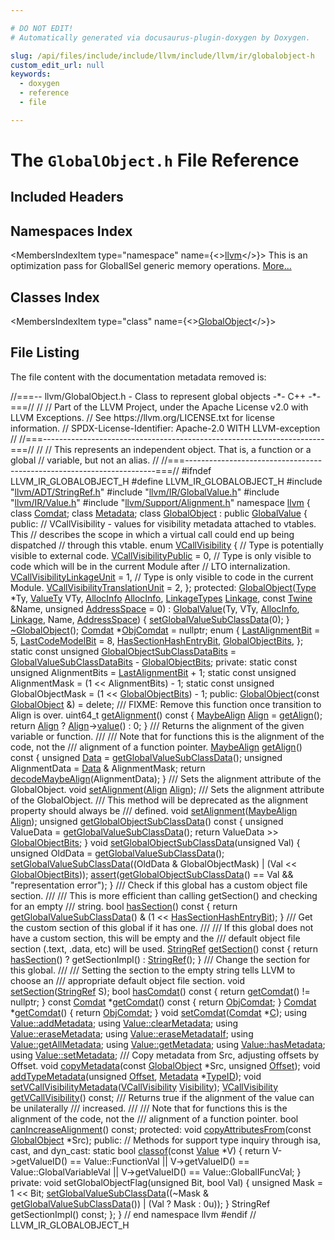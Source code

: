 ```yaml
---

# DO NOT EDIT!
# Automatically generated via docusaurus-plugin-doxygen by Doxygen.

slug: /api/files/include/include/llvm/include/llvm/ir/globalobject-h
custom_edit_url: null
keywords:
  - doxygen
  - reference
  - file

---
```





# The `GlobalObject.h` File Reference

<DoxygenPage pluginConfig={pluginConfig}>



## Included Headers

<IncludesList>
<IncludesListItem
  filePath="llvm/ADT/StringRef.h"
  permalink="/docs/api/files/include/include/llvm/include/llvm/adt/stringref-h"
  isLocal="true" />
<IncludesListItem
  filePath="llvm/IR/GlobalValue.h"
  permalink="/docs/api/files/include/include/llvm/include/llvm/ir/globalvalue-h"
  isLocal="true" />
<IncludesListItem
  filePath="llvm/IR/Value.h"
  permalink="/docs/api/files/include/include/llvm/include/llvm/ir/value-h"
  isLocal="true" />
<IncludesListItem
  filePath="llvm/Support/Alignment.h"
  permalink="/docs/api/files/include/include/llvm/include/llvm/support/alignment-h"
  isLocal="true" />
</IncludesList>

## Namespaces Index

<MembersIndex>

<MembersIndexItem
  type="namespace"
  name={<><a href="/docs/api/namespaces/llvm">llvm</a></>}>
This is an optimization pass for GlobalISel generic memory operations. <a href="/docs/api/namespaces/llvm/#details">More...</a>
</MembersIndexItem>

</MembersIndex>

## Classes Index

<MembersIndex>

<MembersIndexItem
  type="class"
  name={<><a href="/docs/api/classes/llvm/globalobject">GlobalObject</a></>}>
</MembersIndexItem>

</MembersIndex>


## File Listing

The file content with the documentation metadata removed is:

<ProgramListing>

<Link id="l00001" /><CodeLine lineNumber="1"><Highlight kind="comment">//===-- llvm/GlobalObject.h - Class to represent global objects -&#42;- C++ -&#42;-===//</Highlight><Highlight kind="normal"></Highlight></CodeLine>
<Link id="l00002" /><CodeLine lineNumber="2"><Highlight kind="normal"></Highlight><Highlight kind="comment">//</Highlight><Highlight kind="normal"></Highlight></CodeLine>
<Link id="l00003" /><CodeLine lineNumber="3"><Highlight kind="normal"></Highlight><Highlight kind="comment">// Part of the LLVM Project, under the Apache License v2.0 with LLVM Exceptions.</Highlight><Highlight kind="normal"></Highlight></CodeLine>
<Link id="l00004" /><CodeLine lineNumber="4"><Highlight kind="normal"></Highlight><Highlight kind="comment">// See https://llvm.org/LICENSE.txt for license information.</Highlight><Highlight kind="normal"></Highlight></CodeLine>
<Link id="l00005" /><CodeLine lineNumber="5"><Highlight kind="normal"></Highlight><Highlight kind="comment">// SPDX-License-Identifier: Apache-2.0 WITH LLVM-exception</Highlight><Highlight kind="normal"></Highlight></CodeLine>
<Link id="l00006" /><CodeLine lineNumber="6"><Highlight kind="normal"></Highlight><Highlight kind="comment">//</Highlight><Highlight kind="normal"></Highlight></CodeLine>
<Link id="l00007" /><CodeLine lineNumber="7"><Highlight kind="normal"></Highlight><Highlight kind="comment">//===----------------------------------------------------------------------===//</Highlight><Highlight kind="normal"></Highlight></CodeLine>
<Link id="l00008" /><CodeLine lineNumber="8"><Highlight kind="normal"></Highlight><Highlight kind="comment">//</Highlight><Highlight kind="normal"></Highlight></CodeLine>
<Link id="l00009" /><CodeLine lineNumber="9"><Highlight kind="normal"></Highlight><Highlight kind="comment">// This represents an independent object. That is, a function or a global</Highlight><Highlight kind="normal"></Highlight></CodeLine>
<Link id="l00010" /><CodeLine lineNumber="10"><Highlight kind="normal"></Highlight><Highlight kind="comment">// variable, but not an alias.</Highlight><Highlight kind="normal"></Highlight></CodeLine>
<Link id="l00011" /><CodeLine lineNumber="11"><Highlight kind="normal"></Highlight><Highlight kind="comment">//</Highlight><Highlight kind="normal"></Highlight></CodeLine>
<Link id="l00012" /><CodeLine lineNumber="12"><Highlight kind="normal"></Highlight><Highlight kind="comment">//===----------------------------------------------------------------------===//</Highlight><Highlight kind="normal"></Highlight></CodeLine>
<Link id="l00013" /><CodeLine lineNumber="13"><Highlight kind="normal"></Highlight></CodeLine>
<Link id="l00014" /><CodeLine lineNumber="14"><Highlight kind="normal"></Highlight><Highlight kind="preprocessor">#ifndef LLVM&#95;IR&#95;GLOBALOBJECT&#95;H</Highlight><Highlight kind="normal"></Highlight></CodeLine>
<Link id="l00015" /><CodeLine lineNumber="15"><Highlight kind="normal"></Highlight><Highlight kind="preprocessor">#define LLVM&#95;IR&#95;GLOBALOBJECT&#95;H</Highlight><Highlight kind="normal"></Highlight></CodeLine>
<Link id="l00016" /><CodeLine lineNumber="16"><Highlight kind="normal"></Highlight></CodeLine>
<Link id="l00017" /><CodeLine lineNumber="17"><Highlight kind="normal"></Highlight><Highlight kind="preprocessor">#include &quot;<a href="/docs/api/files/include/include/llvm/include/llvm/adt/stringref-h">llvm/ADT/StringRef.h</a>&quot;</Highlight><Highlight kind="normal"></Highlight></CodeLine>
<Link id="l00018" /><CodeLine lineNumber="18"><Highlight kind="normal"></Highlight><Highlight kind="preprocessor">#include &quot;<a href="/docs/api/files/include/include/llvm/include/llvm/ir/globalvalue-h">llvm/IR/GlobalValue.h</a>&quot;</Highlight><Highlight kind="normal"></Highlight></CodeLine>
<Link id="l00019" /><CodeLine lineNumber="19"><Highlight kind="normal"></Highlight><Highlight kind="preprocessor">#include &quot;<a href="/docs/api/files/include/include/llvm/include/llvm/ir/value-h">llvm/IR/Value.h</a>&quot;</Highlight><Highlight kind="normal"></Highlight></CodeLine>
<Link id="l00020" /><CodeLine lineNumber="20"><Highlight kind="normal"></Highlight><Highlight kind="preprocessor">#include &quot;<a href="/docs/api/files/include/include/llvm/include/llvm/support/alignment-h">llvm/Support/Alignment.h</a>&quot;</Highlight><Highlight kind="normal"></Highlight></CodeLine>
<Link id="l00021" /><CodeLine lineNumber="21"><Highlight kind="normal"></Highlight></CodeLine>
<Link id="l00022" /><CodeLine lineNumber="22"><Highlight kind="normal"></Highlight><Highlight kind="keyword">namespace </Highlight><Highlight kind="normal"><a href="/docs/api/namespaces/llvm">llvm</a> &#123;</Highlight></CodeLine>
<Link id="l00023" /><CodeLine lineNumber="23"><Highlight kind="normal"></Highlight></CodeLine>
<Link id="l00024" /><CodeLine lineNumber="24"><Highlight kind="normal"></Highlight><Highlight kind="keyword">class </Highlight><Highlight kind="normal"><a href="/docs/api/classes/llvm/comdat">Comdat</a>;</Highlight></CodeLine>
<Link id="l00025" /><CodeLine lineNumber="25"><Highlight kind="normal"></Highlight><Highlight kind="keyword">class </Highlight><Highlight kind="normal"><a href="/docs/api/classes/llvm/metadata">Metadata</a>;</Highlight></CodeLine>
<Link id="l00026" /><CodeLine lineNumber="26"><Highlight kind="normal"></Highlight></CodeLine>
<Link id="l00027" /><CodeLine lineNumber="27" lineLink="/docs/api/classes/llvm/globalobject"><Highlight kind="normal"></Highlight><Highlight kind="keyword">class </Highlight><Highlight kind="normal"><a href="/docs/api/classes/llvm/globalobject/#a5b53de0b76d2880fb3e4b487cb4fee75">GlobalObject</a> : </Highlight><Highlight kind="keyword">public</Highlight><Highlight kind="normal"> <a href="/docs/api/classes/llvm/globalvalue/#af38a8629ae32606b01eacbbd667d831c">GlobalValue</a> &#123;</Highlight></CodeLine>
<Link id="l00028" /><CodeLine lineNumber="28"><Highlight kind="normal"></Highlight><Highlight kind="keyword">public</Highlight><Highlight kind="normal">:</Highlight></CodeLine>
<Link id="l00029" /><CodeLine lineNumber="29"><Highlight kind="normal">  </Highlight><Highlight kind="comment">// VCallVisibility - values for visibility metadata attached to vtables. This</Highlight><Highlight kind="normal"></Highlight></CodeLine>
<Link id="l00030" /><CodeLine lineNumber="30"><Highlight kind="normal">  </Highlight><Highlight kind="comment">// describes the scope in which a virtual call could end up being dispatched</Highlight><Highlight kind="normal"></Highlight></CodeLine>
<Link id="l00031" /><CodeLine lineNumber="31"><Highlight kind="normal">  </Highlight><Highlight kind="comment">// through this vtable.</Highlight><Highlight kind="normal"></Highlight></CodeLine>
<Link id="l00032" /><CodeLine lineNumber="32" lineLink="/docs/api/classes/llvm/globalobject/#ab0fc6ae566ff5de33790f565a2abe49a"><Highlight kind="normal">  </Highlight><Highlight kind="keyword">enum</Highlight><Highlight kind="normal"> <a href="/docs/api/classes/llvm/globalobject/#ab0fc6ae566ff5de33790f565a2abe49a">VCallVisibility</a> &#123;</Highlight></CodeLine>
<Link id="l00033" /><CodeLine lineNumber="33"><Highlight kind="normal">    </Highlight><Highlight kind="comment">// Type is potentially visible to external code.</Highlight><Highlight kind="normal"></Highlight></CodeLine>
<Link id="l00034" /><CodeLine lineNumber="34" lineLink="/docs/api/classes/llvm/globalobject/#ab0fc6ae566ff5de33790f565a2abe49aa938bd45f40d238428b91833b85ecd22a"><Highlight kind="normal">    <a href="/docs/api/classes/llvm/globalobject/#ab0fc6ae566ff5de33790f565a2abe49aa938bd45f40d238428b91833b85ecd22a">VCallVisibilityPublic</a> = 0,</Highlight></CodeLine>
<Link id="l00035" /><CodeLine lineNumber="35"><Highlight kind="normal">    </Highlight><Highlight kind="comment">// Type is only visible to code which will be in the current Module after</Highlight><Highlight kind="normal"></Highlight></CodeLine>
<Link id="l00036" /><CodeLine lineNumber="36"><Highlight kind="normal">    </Highlight><Highlight kind="comment">// LTO internalization.</Highlight><Highlight kind="normal"></Highlight></CodeLine>
<Link id="l00037" /><CodeLine lineNumber="37" lineLink="/docs/api/classes/llvm/globalobject/#ab0fc6ae566ff5de33790f565a2abe49aa1813ba0b69ff32dfebfbf5d134d0ed95"><Highlight kind="normal">    <a href="/docs/api/classes/llvm/globalobject/#ab0fc6ae566ff5de33790f565a2abe49aa1813ba0b69ff32dfebfbf5d134d0ed95">VCallVisibilityLinkageUnit</a> = 1,</Highlight></CodeLine>
<Link id="l00038" /><CodeLine lineNumber="38"><Highlight kind="normal">    </Highlight><Highlight kind="comment">// Type is only visible to code in the current Module.</Highlight><Highlight kind="normal"></Highlight></CodeLine>
<Link id="l00039" /><CodeLine lineNumber="39" lineLink="/docs/api/classes/llvm/globalobject/#ab0fc6ae566ff5de33790f565a2abe49aa1a371554feb2d0f3e9d3c7f05d1b2661"><Highlight kind="normal">    <a href="/docs/api/classes/llvm/globalobject/#ab0fc6ae566ff5de33790f565a2abe49aa1a371554feb2d0f3e9d3c7f05d1b2661">VCallVisibilityTranslationUnit</a> = 2,</Highlight></CodeLine>
<Link id="l00040" /><CodeLine lineNumber="40"><Highlight kind="normal">  &#125;;</Highlight></CodeLine>
<Link id="l00041" /><CodeLine lineNumber="41"><Highlight kind="normal"></Highlight></CodeLine>
<Link id="l00042" /><CodeLine lineNumber="42"><Highlight kind="normal"></Highlight><Highlight kind="keyword">protected</Highlight><Highlight kind="normal">:</Highlight></CodeLine>
<Link id="l00043" /><CodeLine lineNumber="43" lineLink="/docs/api/classes/llvm/globalobject/#a5b53de0b76d2880fb3e4b487cb4fee75"><Highlight kind="normal">  <a href="/docs/api/classes/llvm/globalobject/#a5b53de0b76d2880fb3e4b487cb4fee75">GlobalObject</a>(<a href="/docs/api/classes/llvm/type">Type</a> &#42;Ty, <a href="/docs/api/classes/llvm/value/#af6d11b38374c4f9e6ba3a6407da2dee0">ValueTy</a> VTy, <a href="/docs/api/structs/llvm/user/allocinfo">AllocInfo</a> <a href="/docs/api/structs/llvm/user/allocinfo">AllocInfo</a>, <a href="/docs/api/classes/llvm/globalvalue/#aedfa75f0c85c4aa85b257f066fbea57c">LinkageTypes</a> <a href="/docs/api/classes/llvm/globalvalue/#ad61abcbd08169ff119e819ef0482744d">Linkage</a>,</Highlight></CodeLine>
<Link id="l00044" /><CodeLine lineNumber="44"><Highlight kind="normal">               </Highlight><Highlight kind="keyword">const</Highlight><Highlight kind="normal"> <a href="/docs/api/classes/llvm/twine">Twine</a> &amp;Name, </Highlight><Highlight kind="keywordtype">unsigned</Highlight><Highlight kind="normal"> <a href="/docs/api/namespaces/llvm/nvptxas/#ad7d00b71af84502be65ae2de3f8d91dc">AddressSpace</a> = 0)</Highlight></CodeLine>
<Link id="l00045" /><CodeLine lineNumber="45"><Highlight kind="normal">      : <a href="/docs/api/classes/llvm/globalvalue/#af38a8629ae32606b01eacbbd667d831c">GlobalValue</a>(Ty, VTy, <a href="/docs/api/structs/llvm/user/allocinfo">AllocInfo</a>, <a href="/docs/api/classes/llvm/globalvalue/#ad61abcbd08169ff119e819ef0482744d">Linkage</a>, Name, <a href="/docs/api/namespaces/llvm/nvptxas/#ad7d00b71af84502be65ae2de3f8d91dc">AddressSpace</a>) &#123;</Highlight></CodeLine>
<Link id="l00046" /><CodeLine lineNumber="46"><Highlight kind="normal">    <a href="/docs/api/classes/llvm/globalvalue/#ab4e766c05dc79278ee675263c13c1cb0">setGlobalValueSubClassData</a>(0);</Highlight></CodeLine>
<Link id="l00047" /><CodeLine lineNumber="47"><Highlight kind="normal">  &#125;</Highlight></CodeLine>
<Link id="l00048" /><CodeLine lineNumber="48"><Highlight kind="normal">  <a href="/docs/api/classes/llvm/globalobject/#ab26f9f7b32d19066bef3aec27e902b51">~GlobalObject</a>();</Highlight></CodeLine>
<Link id="l00049" /><CodeLine lineNumber="49"><Highlight kind="normal"></Highlight></CodeLine>
<Link id="l00050" /><CodeLine lineNumber="50" lineLink="/docs/api/classes/llvm/globalobject/#aafacdade21a9f61352e0e227be8974da"><Highlight kind="normal">  <a href="/docs/api/classes/llvm/comdat">Comdat</a> &#42;<a href="/docs/api/classes/llvm/globalobject/#aafacdade21a9f61352e0e227be8974da">ObjComdat</a> = </Highlight><Highlight kind="keyword">nullptr</Highlight><Highlight kind="normal">;</Highlight></CodeLine>
<Link id="l00051" /><CodeLine lineNumber="51"><Highlight kind="normal">  </Highlight><Highlight kind="keyword">enum</Highlight><Highlight kind="normal"> &#123;</Highlight></CodeLine>
<Link id="l00052" /><CodeLine lineNumber="52" lineLink="/docs/api/classes/llvm/globalobject/#a456d28b8615245df4184bbeabdad0849a3506f6011beaf16702d54a98bb702c0c"><Highlight kind="normal">    <a href="/docs/api/classes/llvm/globalobject/#a456d28b8615245df4184bbeabdad0849a3506f6011beaf16702d54a98bb702c0c">LastAlignmentBit</a> = 5,</Highlight></CodeLine>
<Link id="l00053" /><CodeLine lineNumber="53" lineLink="/docs/api/classes/llvm/globalobject/#a456d28b8615245df4184bbeabdad0849a8b031f08caa89705d0671b902342ab09"><Highlight kind="normal">    <a href="/docs/api/classes/llvm/globalobject/#a456d28b8615245df4184bbeabdad0849a8b031f08caa89705d0671b902342ab09">LastCodeModelBit</a> = 8,</Highlight></CodeLine>
<Link id="l00054" /><CodeLine lineNumber="54" lineLink="/docs/api/classes/llvm/globalobject/#a456d28b8615245df4184bbeabdad0849ae3e3f05368c2f9813a1be4f4babefd9b"><Highlight kind="normal">    <a href="/docs/api/classes/llvm/globalobject/#a456d28b8615245df4184bbeabdad0849ae3e3f05368c2f9813a1be4f4babefd9b">HasSectionHashEntryBit</a>,</Highlight></CodeLine>
<Link id="l00055" /><CodeLine lineNumber="55"><Highlight kind="normal"></Highlight></CodeLine>
<Link id="l00056" /><CodeLine lineNumber="56" lineLink="/docs/api/classes/llvm/globalobject/#a456d28b8615245df4184bbeabdad0849a384bacbf58a6e2faa6087de9fec24d50"><Highlight kind="normal">    <a href="/docs/api/classes/llvm/globalobject/#a456d28b8615245df4184bbeabdad0849a384bacbf58a6e2faa6087de9fec24d50">GlobalObjectBits</a>,</Highlight></CodeLine>
<Link id="l00057" /><CodeLine lineNumber="57"><Highlight kind="normal">  &#125;;</Highlight></CodeLine>
<Link id="l00058" /><CodeLine lineNumber="58" lineLink="/docs/api/classes/llvm/globalobject/#a36332db1a3960e67d7a8fbb7064be08c"><Highlight kind="normal">  </Highlight><Highlight kind="keyword">static</Highlight><Highlight kind="normal"> </Highlight><Highlight kind="keyword">const</Highlight><Highlight kind="normal"> </Highlight><Highlight kind="keywordtype">unsigned</Highlight><Highlight kind="normal"> <a href="/docs/api/classes/llvm/globalobject/#a36332db1a3960e67d7a8fbb7064be08c">GlobalObjectSubClassDataBits</a> =</Highlight></CodeLine>
<Link id="l00059" /><CodeLine lineNumber="59"><Highlight kind="normal">      <a href="/docs/api/classes/llvm/globalvalue/#a9a95237a18eb8cdb7f4d1aa99d6120b0">GlobalValueSubClassDataBits</a> - <a href="/docs/api/classes/llvm/globalobject/#a456d28b8615245df4184bbeabdad0849a384bacbf58a6e2faa6087de9fec24d50">GlobalObjectBits</a>;</Highlight></CodeLine>
<Link id="l00060" /><CodeLine lineNumber="60"><Highlight kind="normal"></Highlight></CodeLine>
<Link id="l00061" /><CodeLine lineNumber="61"><Highlight kind="normal"></Highlight><Highlight kind="keyword">private</Highlight><Highlight kind="normal">:</Highlight></CodeLine>
<Link id="l00062" /><CodeLine lineNumber="62"><Highlight kind="normal">  </Highlight><Highlight kind="keyword">static</Highlight><Highlight kind="normal"> </Highlight><Highlight kind="keyword">const</Highlight><Highlight kind="normal"> </Highlight><Highlight kind="keywordtype">unsigned</Highlight><Highlight kind="normal"> AlignmentBits = <a href="/docs/api/classes/llvm/globalobject/#a456d28b8615245df4184bbeabdad0849a3506f6011beaf16702d54a98bb702c0c">LastAlignmentBit</a> + 1;</Highlight></CodeLine>
<Link id="l00063" /><CodeLine lineNumber="63"><Highlight kind="normal">  </Highlight><Highlight kind="keyword">static</Highlight><Highlight kind="normal"> </Highlight><Highlight kind="keyword">const</Highlight><Highlight kind="normal"> </Highlight><Highlight kind="keywordtype">unsigned</Highlight><Highlight kind="normal"> AlignmentMask = (1 &lt;&lt; AlignmentBits) - 1;</Highlight></CodeLine>
<Link id="l00064" /><CodeLine lineNumber="64"><Highlight kind="normal">  </Highlight><Highlight kind="keyword">static</Highlight><Highlight kind="normal"> </Highlight><Highlight kind="keyword">const</Highlight><Highlight kind="normal"> </Highlight><Highlight kind="keywordtype">unsigned</Highlight><Highlight kind="normal"> GlobalObjectMask = (1 &lt;&lt; <a href="/docs/api/classes/llvm/globalobject/#a456d28b8615245df4184bbeabdad0849a384bacbf58a6e2faa6087de9fec24d50">GlobalObjectBits</a>) - 1;</Highlight></CodeLine>
<Link id="l00065" /><CodeLine lineNumber="65"><Highlight kind="normal"></Highlight></CodeLine>
<Link id="l00066" /><CodeLine lineNumber="66"><Highlight kind="normal"></Highlight><Highlight kind="keyword">public</Highlight><Highlight kind="normal">:</Highlight></CodeLine>
<Link id="l00067" /><CodeLine lineNumber="67" lineLink="/docs/api/classes/llvm/globalobject/#a3c825e7b012728ce9f8b8effc68dec0f"><Highlight kind="normal">  <a href="/docs/api/classes/llvm/globalobject/#a3c825e7b012728ce9f8b8effc68dec0f">GlobalObject</a>(</Highlight><Highlight kind="keyword">const</Highlight><Highlight kind="normal"> <a href="/docs/api/classes/llvm/globalobject/#a5b53de0b76d2880fb3e4b487cb4fee75">GlobalObject</a> &amp;) = </Highlight><Highlight kind="keyword">delete</Highlight><Highlight kind="normal">;</Highlight></CodeLine>
<Link id="l00068" /><CodeLine lineNumber="68"><Highlight kind="normal"></Highlight><Highlight kind="comment"></Highlight></CodeLine>
<Link id="l00069" /><CodeLine lineNumber="69"><Highlight kind="comment">  /// FIXME: Remove this function once transition to Align is over.</Highlight><Highlight kind="normal"></Highlight></CodeLine>
<Link id="l00070" /><CodeLine lineNumber="70" lineLink="/docs/api/classes/llvm/globalobject/#a956dcf23a0d1926a5cbd98eebf191888"><Highlight kind="normal">  uint64&#95;t <a href="/docs/api/classes/llvm/globalobject/#a956dcf23a0d1926a5cbd98eebf191888">getAlignment</a>()</Highlight><Highlight kind="keyword"> const </Highlight><Highlight kind="normal">&#123;</Highlight></CodeLine>
<Link id="l00071" /><CodeLine lineNumber="71"><Highlight kind="normal">    <a href="/docs/api/structs/llvm/maybealign">MaybeAlign</a> <a href="/docs/api/structs/llvm/align">Align</a> = <a href="/docs/api/classes/llvm/globalobject/#a115ac0121663aa8365e095d095d0c633">getAlign</a>();</Highlight></CodeLine>
<Link id="l00072" /><CodeLine lineNumber="72"><Highlight kind="normal">    </Highlight><Highlight kind="keywordflow">return</Highlight><Highlight kind="normal"> <a href="/docs/api/structs/llvm/align">Align</a> ? <a href="/docs/api/structs/llvm/align">Align</a>-&gt;<a href="/docs/api/structs/llvm/align/#a80735739b49cf97a491922c8f9af2cc1">value</a>() : 0;</Highlight></CodeLine>
<Link id="l00073" /><CodeLine lineNumber="73"><Highlight kind="normal">  &#125;</Highlight></CodeLine>
<Link id="l00074" /><CodeLine lineNumber="74"><Highlight kind="normal"></Highlight><Highlight kind="comment"></Highlight></CodeLine>
<Link id="l00075" /><CodeLine lineNumber="75"><Highlight kind="comment">  /// Returns the alignment of the given variable or function.</Highlight></CodeLine>
<Link id="l00076" /><CodeLine lineNumber="76"><Highlight kind="comment">  ///</Highlight></CodeLine>
<Link id="l00077" /><CodeLine lineNumber="77"><Highlight kind="comment">  /// Note that for functions this is the alignment of the code, not the</Highlight></CodeLine>
<Link id="l00078" /><CodeLine lineNumber="78"><Highlight kind="comment">  /// alignment of a function pointer.</Highlight><Highlight kind="normal"></Highlight></CodeLine>
<Link id="l00079" /><CodeLine lineNumber="79" lineLink="/docs/api/classes/llvm/globalobject/#a115ac0121663aa8365e095d095d0c633"><Highlight kind="normal">  <a href="/docs/api/structs/llvm/maybealign">MaybeAlign</a> <a href="/docs/api/classes/llvm/globalobject/#a115ac0121663aa8365e095d095d0c633">getAlign</a>()</Highlight><Highlight kind="keyword"> const </Highlight><Highlight kind="normal">&#123;</Highlight></CodeLine>
<Link id="l00080" /><CodeLine lineNumber="80"><Highlight kind="normal">    </Highlight><Highlight kind="keywordtype">unsigned</Highlight><Highlight kind="normal"> <a href="/docs/api/namespaces/llvm/#aa20539e89704d20b98b97e9c3feac934">Data</a> = <a href="/docs/api/classes/llvm/globalvalue/#aaf6a02ecb2b904406b783da5bfd6564e">getGlobalValueSubClassData</a>();</Highlight></CodeLine>
<Link id="l00081" /><CodeLine lineNumber="81"><Highlight kind="normal">    </Highlight><Highlight kind="keywordtype">unsigned</Highlight><Highlight kind="normal"> AlignmentData = <a href="/docs/api/namespaces/llvm/#aa20539e89704d20b98b97e9c3feac934">Data</a> &amp; AlignmentMask;</Highlight></CodeLine>
<Link id="l00082" /><CodeLine lineNumber="82"><Highlight kind="normal">    </Highlight><Highlight kind="keywordflow">return</Highlight><Highlight kind="normal"> <a href="/docs/api/namespaces/llvm/#aaf0a0b32865d4f5ea01718c492ec983a">decodeMaybeAlign</a>(AlignmentData);</Highlight></CodeLine>
<Link id="l00083" /><CodeLine lineNumber="83"><Highlight kind="normal">  &#125;</Highlight></CodeLine>
<Link id="l00084" /><CodeLine lineNumber="84"><Highlight kind="normal"></Highlight><Highlight kind="comment"></Highlight></CodeLine>
<Link id="l00085" /><CodeLine lineNumber="85"><Highlight kind="comment">  /// Sets the alignment attribute of the GlobalObject.</Highlight><Highlight kind="normal"></Highlight></CodeLine>
<Link id="l00086" /><CodeLine lineNumber="86"><Highlight kind="normal">  </Highlight><Highlight kind="keywordtype">void</Highlight><Highlight kind="normal"> <a href="/docs/api/classes/llvm/globalobject/#a49b398b1c83ef4d42c8f7756b443f61f">setAlignment</a>(<a href="/docs/api/structs/llvm/align">Align</a> <a href="/docs/api/structs/llvm/align">Align</a>);</Highlight></CodeLine>
<Link id="l00087" /><CodeLine lineNumber="87"><Highlight kind="normal"></Highlight><Highlight kind="comment"></Highlight></CodeLine>
<Link id="l00088" /><CodeLine lineNumber="88"><Highlight kind="comment">  /// Sets the alignment attribute of the GlobalObject.</Highlight></CodeLine>
<Link id="l00089" /><CodeLine lineNumber="89"><Highlight kind="comment">  /// This method will be deprecated as the alignment property should always be</Highlight></CodeLine>
<Link id="l00090" /><CodeLine lineNumber="90"><Highlight kind="comment">  /// defined.</Highlight><Highlight kind="normal"></Highlight></CodeLine>
<Link id="l00091" /><CodeLine lineNumber="91"><Highlight kind="normal">  </Highlight><Highlight kind="keywordtype">void</Highlight><Highlight kind="normal"> <a href="/docs/api/classes/llvm/globalobject/#a49b398b1c83ef4d42c8f7756b443f61f">setAlignment</a>(<a href="/docs/api/structs/llvm/maybealign">MaybeAlign</a> <a href="/docs/api/structs/llvm/align">Align</a>);</Highlight></CodeLine>
<Link id="l00092" /><CodeLine lineNumber="92"><Highlight kind="normal"></Highlight></CodeLine>
<Link id="l00093" /><CodeLine lineNumber="93" lineLink="/docs/api/classes/llvm/globalobject/#ad9662340b952dc803605bf33a28cada6"><Highlight kind="normal">  </Highlight><Highlight kind="keywordtype">unsigned</Highlight><Highlight kind="normal"> <a href="/docs/api/classes/llvm/globalobject/#ad9662340b952dc803605bf33a28cada6">getGlobalObjectSubClassData</a>()</Highlight><Highlight kind="keyword"> const </Highlight><Highlight kind="normal">&#123;</Highlight></CodeLine>
<Link id="l00094" /><CodeLine lineNumber="94"><Highlight kind="normal">    </Highlight><Highlight kind="keywordtype">unsigned</Highlight><Highlight kind="normal"> ValueData = <a href="/docs/api/classes/llvm/globalvalue/#aaf6a02ecb2b904406b783da5bfd6564e">getGlobalValueSubClassData</a>();</Highlight></CodeLine>
<Link id="l00095" /><CodeLine lineNumber="95"><Highlight kind="normal">    </Highlight><Highlight kind="keywordflow">return</Highlight><Highlight kind="normal"> ValueData &gt;&gt; <a href="/docs/api/classes/llvm/globalobject/#a456d28b8615245df4184bbeabdad0849a384bacbf58a6e2faa6087de9fec24d50">GlobalObjectBits</a>;</Highlight></CodeLine>
<Link id="l00096" /><CodeLine lineNumber="96"><Highlight kind="normal">  &#125;</Highlight></CodeLine>
<Link id="l00097" /><CodeLine lineNumber="97"><Highlight kind="normal"></Highlight></CodeLine>
<Link id="l00098" /><CodeLine lineNumber="98" lineLink="/docs/api/classes/llvm/globalobject/#ad10eefb0fa57d440583a1dc2abbd4e1e"><Highlight kind="normal">  </Highlight><Highlight kind="keywordtype">void</Highlight><Highlight kind="normal"> <a href="/docs/api/classes/llvm/globalobject/#ad10eefb0fa57d440583a1dc2abbd4e1e">setGlobalObjectSubClassData</a>(</Highlight><Highlight kind="keywordtype">unsigned</Highlight><Highlight kind="normal"> Val) &#123;</Highlight></CodeLine>
<Link id="l00099" /><CodeLine lineNumber="99"><Highlight kind="normal">    </Highlight><Highlight kind="keywordtype">unsigned</Highlight><Highlight kind="normal"> OldData = <a href="/docs/api/classes/llvm/globalvalue/#aaf6a02ecb2b904406b783da5bfd6564e">getGlobalValueSubClassData</a>();</Highlight></CodeLine>
<Link id="l00100" /><CodeLine lineNumber="100"><Highlight kind="normal">    <a href="/docs/api/classes/llvm/globalvalue/#ab4e766c05dc79278ee675263c13c1cb0">setGlobalValueSubClassData</a>((OldData &amp; GlobalObjectMask) |</Highlight></CodeLine>
<Link id="l00101" /><CodeLine lineNumber="101"><Highlight kind="normal">                               (Val &lt;&lt; <a href="/docs/api/classes/llvm/globalobject/#a456d28b8615245df4184bbeabdad0849a384bacbf58a6e2faa6087de9fec24d50">GlobalObjectBits</a>));</Highlight></CodeLine>
<Link id="l00102" /><CodeLine lineNumber="102"><Highlight kind="normal">    <a href="/docs/api/files/lib/lib/target/lib/target/amdgpu/silowercontrolflow-cpp/#a4868c5d81c5ccc98c47aeab6244346a0">assert</a>(<a href="/docs/api/classes/llvm/globalobject/#ad9662340b952dc803605bf33a28cada6">getGlobalObjectSubClassData</a>() == Val &amp;&amp; </Highlight><Highlight kind="stringliteral">&quot;representation error&quot;</Highlight><Highlight kind="normal">);</Highlight></CodeLine>
<Link id="l00103" /><CodeLine lineNumber="103"><Highlight kind="normal">  &#125;</Highlight></CodeLine>
<Link id="l00104" /><CodeLine lineNumber="104"><Highlight kind="normal"></Highlight><Highlight kind="comment"></Highlight></CodeLine>
<Link id="l00105" /><CodeLine lineNumber="105"><Highlight kind="comment">  /// Check if this global has a custom object file section.</Highlight></CodeLine>
<Link id="l00106" /><CodeLine lineNumber="106"><Highlight kind="comment">  ///</Highlight></CodeLine>
<Link id="l00107" /><CodeLine lineNumber="107"><Highlight kind="comment">  /// This is more efficient than calling getSection() and checking for an empty</Highlight></CodeLine>
<Link id="l00108" /><CodeLine lineNumber="108"><Highlight kind="comment">  /// string.</Highlight><Highlight kind="normal"></Highlight></CodeLine>
<Link id="l00109" /><CodeLine lineNumber="109" lineLink="/docs/api/classes/llvm/globalobject/#ade7dc7510e950cd1c1181138b390f965"><Highlight kind="normal">  </Highlight><Highlight kind="keywordtype">bool</Highlight><Highlight kind="normal"> <a href="/docs/api/classes/llvm/globalobject/#ade7dc7510e950cd1c1181138b390f965">hasSection</a>()</Highlight><Highlight kind="keyword"> const </Highlight><Highlight kind="normal">&#123;</Highlight></CodeLine>
<Link id="l00110" /><CodeLine lineNumber="110"><Highlight kind="normal">    </Highlight><Highlight kind="keywordflow">return</Highlight><Highlight kind="normal"> <a href="/docs/api/classes/llvm/globalvalue/#aaf6a02ecb2b904406b783da5bfd6564e">getGlobalValueSubClassData</a>() &amp; (1 &lt;&lt; <a href="/docs/api/classes/llvm/globalobject/#a456d28b8615245df4184bbeabdad0849ae3e3f05368c2f9813a1be4f4babefd9b">HasSectionHashEntryBit</a>);</Highlight></CodeLine>
<Link id="l00111" /><CodeLine lineNumber="111"><Highlight kind="normal">  &#125;</Highlight></CodeLine>
<Link id="l00112" /><CodeLine lineNumber="112"><Highlight kind="normal"></Highlight><Highlight kind="comment"></Highlight></CodeLine>
<Link id="l00113" /><CodeLine lineNumber="113"><Highlight kind="comment">  /// Get the custom section of this global if it has one.</Highlight></CodeLine>
<Link id="l00114" /><CodeLine lineNumber="114"><Highlight kind="comment">  ///</Highlight></CodeLine>
<Link id="l00115" /><CodeLine lineNumber="115"><Highlight kind="comment">  /// If this global does not have a custom section, this will be empty and the</Highlight></CodeLine>
<Link id="l00116" /><CodeLine lineNumber="116"><Highlight kind="comment">  /// default object file section (.text, .data, etc) will be used.</Highlight><Highlight kind="normal"></Highlight></CodeLine>
<Link id="l00117" /><CodeLine lineNumber="117" lineLink="/docs/api/classes/llvm/globalobject/#a0b2e3fb45c4435c29abebf7768a77cd6"><Highlight kind="normal">  <a href="/docs/api/classes/llvm/stringref">StringRef</a> <a href="/docs/api/classes/llvm/globalobject/#a0b2e3fb45c4435c29abebf7768a77cd6">getSection</a>()</Highlight><Highlight kind="keyword"> const </Highlight><Highlight kind="normal">&#123;</Highlight></CodeLine>
<Link id="l00118" /><CodeLine lineNumber="118"><Highlight kind="normal">    </Highlight><Highlight kind="keywordflow">return</Highlight><Highlight kind="normal"> <a href="/docs/api/classes/llvm/globalobject/#ade7dc7510e950cd1c1181138b390f965">hasSection</a>() ? getSectionImpl() : <a href="/docs/api/classes/llvm/stringref">StringRef</a>();</Highlight></CodeLine>
<Link id="l00119" /><CodeLine lineNumber="119"><Highlight kind="normal">  &#125;</Highlight></CodeLine>
<Link id="l00120" /><CodeLine lineNumber="120"><Highlight kind="normal"></Highlight><Highlight kind="comment"></Highlight></CodeLine>
<Link id="l00121" /><CodeLine lineNumber="121"><Highlight kind="comment">  /// Change the section for this global.</Highlight></CodeLine>
<Link id="l00122" /><CodeLine lineNumber="122"><Highlight kind="comment">  ///</Highlight></CodeLine>
<Link id="l00123" /><CodeLine lineNumber="123"><Highlight kind="comment">  /// Setting the section to the empty string tells LLVM to choose an</Highlight></CodeLine>
<Link id="l00124" /><CodeLine lineNumber="124"><Highlight kind="comment">  /// appropriate default object file section.</Highlight><Highlight kind="normal"></Highlight></CodeLine>
<Link id="l00125" /><CodeLine lineNumber="125"><Highlight kind="normal">  </Highlight><Highlight kind="keywordtype">void</Highlight><Highlight kind="normal"> <a href="/docs/api/classes/llvm/globalobject/#a959c99adbdc7f8375cf866916c6b60f2">setSection</a>(<a href="/docs/api/classes/llvm/stringref">StringRef</a> S);</Highlight></CodeLine>
<Link id="l00126" /><CodeLine lineNumber="126"><Highlight kind="normal"></Highlight></CodeLine>
<Link id="l00127" /><CodeLine lineNumber="127" lineLink="/docs/api/classes/llvm/globalobject/#a8dade004a4e4da60bc0f49eb51176ef4"><Highlight kind="normal">  </Highlight><Highlight kind="keywordtype">bool</Highlight><Highlight kind="normal"> <a href="/docs/api/classes/llvm/globalobject/#a8dade004a4e4da60bc0f49eb51176ef4">hasComdat</a>()</Highlight><Highlight kind="keyword"> const </Highlight><Highlight kind="normal">&#123; </Highlight><Highlight kind="keywordflow">return</Highlight><Highlight kind="normal"> <a href="/docs/api/classes/llvm/globalobject/#a98140bed34afff96a44ab31ef977f5ec">getComdat</a>() != </Highlight><Highlight kind="keyword">nullptr</Highlight><Highlight kind="normal">; &#125;</Highlight></CodeLine>
<Link id="l00128" /><CodeLine lineNumber="128" lineLink="/docs/api/classes/llvm/globalobject/#a98140bed34afff96a44ab31ef977f5ec"><Highlight kind="normal">  </Highlight><Highlight kind="keyword">const</Highlight><Highlight kind="normal"> <a href="/docs/api/classes/llvm/comdat">Comdat</a> &#42;<a href="/docs/api/classes/llvm/globalobject/#a98140bed34afff96a44ab31ef977f5ec">getComdat</a>()</Highlight><Highlight kind="keyword"> const </Highlight><Highlight kind="normal">&#123; </Highlight><Highlight kind="keywordflow">return</Highlight><Highlight kind="normal"> <a href="/docs/api/classes/llvm/globalobject/#aafacdade21a9f61352e0e227be8974da">ObjComdat</a>; &#125;</Highlight></CodeLine>
<Link id="l00129" /><CodeLine lineNumber="129" lineLink="/docs/api/classes/llvm/globalobject/#a09422787da7c96e7bc582e606489fe4a"><Highlight kind="normal">  <a href="/docs/api/classes/llvm/comdat">Comdat</a> &#42;<a href="/docs/api/classes/llvm/globalobject/#a09422787da7c96e7bc582e606489fe4a">getComdat</a>() &#123; </Highlight><Highlight kind="keywordflow">return</Highlight><Highlight kind="normal"> <a href="/docs/api/classes/llvm/globalobject/#aafacdade21a9f61352e0e227be8974da">ObjComdat</a>; &#125;</Highlight></CodeLine>
<Link id="l00130" /><CodeLine lineNumber="130"><Highlight kind="normal">  </Highlight><Highlight kind="keywordtype">void</Highlight><Highlight kind="normal"> <a href="/docs/api/classes/llvm/globalobject/#a800a5183372ed37a74be5cddf5df325c">setComdat</a>(<a href="/docs/api/classes/llvm/comdat">Comdat</a> &#42;<a href="/docs/api/namespaces/llvm/callingconv/#ac6aa1387c4375260e2468eb5a77fdb4cafd841a49aec1539bc88abc8ff9e170fb">C</a>);</Highlight></CodeLine>
<Link id="l00131" /><CodeLine lineNumber="131"><Highlight kind="normal"></Highlight></CodeLine>
<Link id="l00132" /><CodeLine lineNumber="132"><Highlight kind="normal">  </Highlight><Highlight kind="keyword">using </Highlight><Highlight kind="normal"><a href="/docs/api/classes/llvm/value/#aa1b0638c63ba711320b3bb9c69367ed6">Value::addMetadata</a>;</Highlight></CodeLine>
<Link id="l00133" /><CodeLine lineNumber="133"><Highlight kind="normal">  </Highlight><Highlight kind="keyword">using </Highlight><Highlight kind="normal"><a href="/docs/api/classes/llvm/value/#ad151fceb9a0e77a8a8017d4f68791811">Value::clearMetadata</a>;</Highlight></CodeLine>
<Link id="l00134" /><CodeLine lineNumber="134"><Highlight kind="normal">  </Highlight><Highlight kind="keyword">using </Highlight><Highlight kind="normal"><a href="/docs/api/classes/llvm/value/#a9d88e21e9caa53945e903fd8c8700b4f">Value::eraseMetadata</a>;</Highlight></CodeLine>
<Link id="l00135" /><CodeLine lineNumber="135"><Highlight kind="normal">  </Highlight><Highlight kind="keyword">using </Highlight><Highlight kind="normal"><a href="/docs/api/classes/llvm/value/#ab1198eef44b311a7984cfc8fc97fac6d">Value::eraseMetadataIf</a>;</Highlight></CodeLine>
<Link id="l00136" /><CodeLine lineNumber="136"><Highlight kind="normal">  </Highlight><Highlight kind="keyword">using </Highlight><Highlight kind="normal"><a href="/docs/api/classes/llvm/value/#a3d200b1568f70b28ae0eb9bec58d6690">Value::getAllMetadata</a>;</Highlight></CodeLine>
<Link id="l00137" /><CodeLine lineNumber="137"><Highlight kind="normal">  </Highlight><Highlight kind="keyword">using </Highlight><Highlight kind="normal"><a href="/docs/api/classes/llvm/value/#aef569d822dbf572ae71954d6831ce8a9">Value::getMetadata</a>;</Highlight></CodeLine>
<Link id="l00138" /><CodeLine lineNumber="138"><Highlight kind="normal">  </Highlight><Highlight kind="keyword">using </Highlight><Highlight kind="normal"><a href="/docs/api/classes/llvm/value/#a1f496e54accb2cbe919fb456cb703f1a">Value::hasMetadata</a>;</Highlight></CodeLine>
<Link id="l00139" /><CodeLine lineNumber="139"><Highlight kind="normal">  </Highlight><Highlight kind="keyword">using </Highlight><Highlight kind="normal"><a href="/docs/api/classes/llvm/value/#a338590123630c357df6340c38d066572">Value::setMetadata</a>;</Highlight></CodeLine>
<Link id="l00140" /><CodeLine lineNumber="140"><Highlight kind="normal"></Highlight><Highlight kind="comment"></Highlight></CodeLine>
<Link id="l00141" /><CodeLine lineNumber="141"><Highlight kind="comment">  /// Copy metadata from Src, adjusting offsets by Offset.</Highlight><Highlight kind="normal"></Highlight></CodeLine>
<Link id="l00142" /><CodeLine lineNumber="142"><Highlight kind="normal">  </Highlight><Highlight kind="keywordtype">void</Highlight><Highlight kind="normal"> <a href="/docs/api/classes/llvm/globalobject/#a6aa0afd1200f5f282ca02a9ebcf87ca7">copyMetadata</a>(</Highlight><Highlight kind="keyword">const</Highlight><Highlight kind="normal"> <a href="/docs/api/classes/llvm/globalobject">GlobalObject</a> &#42;Src, </Highlight><Highlight kind="keywordtype">unsigned</Highlight><Highlight kind="normal"> <a href="/docs/api/namespaces/llvm/#a05f5b9a11bdcc5feba62899f95dcf878a3134224cba2545bc57954d3b072aebb4">Offset</a>);</Highlight></CodeLine>
<Link id="l00143" /><CodeLine lineNumber="143"><Highlight kind="normal"></Highlight></CodeLine>
<Link id="l00144" /><CodeLine lineNumber="144"><Highlight kind="normal">  </Highlight><Highlight kind="keywordtype">void</Highlight><Highlight kind="normal"> <a href="/docs/api/classes/llvm/globalobject/#a0b7601463f25d7904fa9d060ba629a5a">addTypeMetadata</a>(</Highlight><Highlight kind="keywordtype">unsigned</Highlight><Highlight kind="normal"> <a href="/docs/api/namespaces/llvm/#a05f5b9a11bdcc5feba62899f95dcf878a3134224cba2545bc57954d3b072aebb4">Offset</a>, <a href="/docs/api/classes/llvm/metadata">Metadata</a> &#42;<a href="/docs/api/files/lib/lib/target/lib/target/mips/mips16hardfloat-cpp/#a80cca3528193bd0d53e43a6d030f0ea0">TypeID</a>);</Highlight></CodeLine>
<Link id="l00145" /><CodeLine lineNumber="145"><Highlight kind="normal">  </Highlight><Highlight kind="keywordtype">void</Highlight><Highlight kind="normal"> <a href="/docs/api/classes/llvm/globalobject/#afc31bb8f3573226060a5c31480fa650e">setVCallVisibilityMetadata</a>(<a href="/docs/api/classes/llvm/globalobject/#ab0fc6ae566ff5de33790f565a2abe49a">VCallVisibility</a> <a href="/docs/api/classes/llvm/globalvalue/#a4b20bb41f6274a04399a83a821869ad1">Visibility</a>);</Highlight></CodeLine>
<Link id="l00146" /><CodeLine lineNumber="146"><Highlight kind="normal">  <a href="/docs/api/classes/llvm/globalobject/#ab0fc6ae566ff5de33790f565a2abe49a">VCallVisibility</a> <a href="/docs/api/classes/llvm/globalobject/#a8eed548b25235cac65c22832aeb628fc">getVCallVisibility</a>() </Highlight><Highlight kind="keyword">const</Highlight><Highlight kind="normal">;</Highlight></CodeLine>
<Link id="l00147" /><CodeLine lineNumber="147"><Highlight kind="normal"></Highlight><Highlight kind="comment"></Highlight></CodeLine>
<Link id="l00148" /><CodeLine lineNumber="148"><Highlight kind="comment">  /// Returns true if the alignment of the value can be unilaterally</Highlight></CodeLine>
<Link id="l00149" /><CodeLine lineNumber="149"><Highlight kind="comment">  /// increased.</Highlight></CodeLine>
<Link id="l00150" /><CodeLine lineNumber="150"><Highlight kind="comment">  ///</Highlight></CodeLine>
<Link id="l00151" /><CodeLine lineNumber="151"><Highlight kind="comment">  /// Note that for functions this is the alignment of the code, not the</Highlight></CodeLine>
<Link id="l00152" /><CodeLine lineNumber="152"><Highlight kind="comment">  /// alignment of a function pointer.</Highlight><Highlight kind="normal"></Highlight></CodeLine>
<Link id="l00153" /><CodeLine lineNumber="153"><Highlight kind="normal">  </Highlight><Highlight kind="keywordtype">bool</Highlight><Highlight kind="normal"> <a href="/docs/api/classes/llvm/globalobject/#af3c010276b401e92a124e50fcef97fe1">canIncreaseAlignment</a>() </Highlight><Highlight kind="keyword">const</Highlight><Highlight kind="normal">;</Highlight></CodeLine>
<Link id="l00154" /><CodeLine lineNumber="154"><Highlight kind="normal"></Highlight></CodeLine>
<Link id="l00155" /><CodeLine lineNumber="155"><Highlight kind="normal"></Highlight><Highlight kind="keyword">protected</Highlight><Highlight kind="normal">:</Highlight></CodeLine>
<Link id="l00156" /><CodeLine lineNumber="156"><Highlight kind="normal">  </Highlight><Highlight kind="keywordtype">void</Highlight><Highlight kind="normal"> <a href="/docs/api/classes/llvm/globalobject/#a92be15c3c916aa2e05b5485075882947">copyAttributesFrom</a>(</Highlight><Highlight kind="keyword">const</Highlight><Highlight kind="normal"> <a href="/docs/api/classes/llvm/globalobject">GlobalObject</a> &#42;Src);</Highlight></CodeLine>
<Link id="l00157" /><CodeLine lineNumber="157"><Highlight kind="normal"></Highlight></CodeLine>
<Link id="l00158" /><CodeLine lineNumber="158"><Highlight kind="normal"></Highlight><Highlight kind="keyword">public</Highlight><Highlight kind="normal">:</Highlight></CodeLine>
<Link id="l00159" /><CodeLine lineNumber="159"><Highlight kind="normal">  </Highlight><Highlight kind="comment">// Methods for support type inquiry through isa, cast, and dyn&#95;cast:</Highlight><Highlight kind="normal"></Highlight></CodeLine>
<Link id="l00160" /><CodeLine lineNumber="160" lineLink="/docs/api/classes/llvm/globalobject/#a1ce82588789b970d80dceab77a05ddee"><Highlight kind="normal">  </Highlight><Highlight kind="keyword">static</Highlight><Highlight kind="normal"> </Highlight><Highlight kind="keywordtype">bool</Highlight><Highlight kind="normal"> <a href="/docs/api/classes/llvm/globalobject/#a1ce82588789b970d80dceab77a05ddee">classof</a>(</Highlight><Highlight kind="keyword">const</Highlight><Highlight kind="normal"> <a href="/docs/api/classes/llvm/value">Value</a> &#42;V) &#123;</Highlight></CodeLine>
<Link id="l00161" /><CodeLine lineNumber="161"><Highlight kind="normal">    </Highlight><Highlight kind="keywordflow">return</Highlight><Highlight kind="normal"> V-&gt;getValueID() == Value::FunctionVal ||</Highlight></CodeLine>
<Link id="l00162" /><CodeLine lineNumber="162"><Highlight kind="normal">           V-&gt;getValueID() == Value::GlobalVariableVal ||</Highlight></CodeLine>
<Link id="l00163" /><CodeLine lineNumber="163"><Highlight kind="normal">           V-&gt;getValueID() == Value::GlobalIFuncVal;</Highlight></CodeLine>
<Link id="l00164" /><CodeLine lineNumber="164"><Highlight kind="normal">  &#125;</Highlight></CodeLine>
<Link id="l00165" /><CodeLine lineNumber="165"><Highlight kind="normal"></Highlight></CodeLine>
<Link id="l00166" /><CodeLine lineNumber="166"><Highlight kind="normal"></Highlight><Highlight kind="keyword">private</Highlight><Highlight kind="normal">:</Highlight></CodeLine>
<Link id="l00167" /><CodeLine lineNumber="167"><Highlight kind="normal">  </Highlight><Highlight kind="keywordtype">void</Highlight><Highlight kind="normal"> setGlobalObjectFlag(</Highlight><Highlight kind="keywordtype">unsigned</Highlight><Highlight kind="normal"> Bit, </Highlight><Highlight kind="keywordtype">bool</Highlight><Highlight kind="normal"> Val) &#123;</Highlight></CodeLine>
<Link id="l00168" /><CodeLine lineNumber="168"><Highlight kind="normal">    </Highlight><Highlight kind="keywordtype">unsigned</Highlight><Highlight kind="normal"> Mask = 1 &lt;&lt; Bit;</Highlight></CodeLine>
<Link id="l00169" /><CodeLine lineNumber="169"><Highlight kind="normal">    <a href="/docs/api/classes/llvm/globalvalue/#ab4e766c05dc79278ee675263c13c1cb0">setGlobalValueSubClassData</a>((~Mask &amp; <a href="/docs/api/classes/llvm/globalvalue/#aaf6a02ecb2b904406b783da5bfd6564e">getGlobalValueSubClassData</a>()) |</Highlight></CodeLine>
<Link id="l00170" /><CodeLine lineNumber="170"><Highlight kind="normal">                               (Val ? Mask : 0u));</Highlight></CodeLine>
<Link id="l00171" /><CodeLine lineNumber="171"><Highlight kind="normal">  &#125;</Highlight></CodeLine>
<Link id="l00172" /><CodeLine lineNumber="172"><Highlight kind="normal"></Highlight></CodeLine>
<Link id="l00173" /><CodeLine lineNumber="173"><Highlight kind="normal">  StringRef getSectionImpl() </Highlight><Highlight kind="keyword">const</Highlight><Highlight kind="normal">;</Highlight></CodeLine>
<Link id="l00174" /><CodeLine lineNumber="174"><Highlight kind="normal">&#125;;</Highlight></CodeLine>
<Link id="l00175" /><CodeLine lineNumber="175"><Highlight kind="normal"></Highlight></CodeLine>
<Link id="l00176" /><CodeLine lineNumber="176"><Highlight kind="normal">&#125; </Highlight><Highlight kind="comment">// end namespace llvm</Highlight><Highlight kind="normal"></Highlight></CodeLine>
<Link id="l00177" /><CodeLine lineNumber="177"><Highlight kind="normal"></Highlight></CodeLine>
<Link id="l00178" /><CodeLine lineNumber="178"><Highlight kind="normal"></Highlight><Highlight kind="preprocessor">#endif </Highlight><Highlight kind="comment">// LLVM&#95;IR&#95;GLOBALOBJECT&#95;H</Highlight><Highlight kind="normal"></Highlight></CodeLine>

</ProgramListing>

</DoxygenPage>
